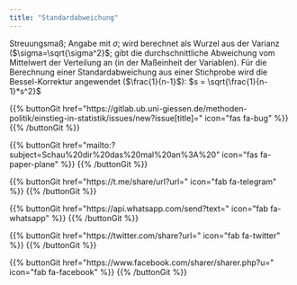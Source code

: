 ```yaml
---
title: "Standardabweichung"
---
```


Streuungsmaß; Angabe mit $\sigma$; wird berechnet als Wurzel aus der Varianz ($\sigma=\sqrt{\sigma^2}$; gibt die durchschnittliche Abweichung vom Mittelwert der Verteilung an (in der Maßeinheit der Variablen).
Für die Berechnung einer Standardabweichung aus einer Stichprobe wird die Bessel-Korrektur angewendet ($\frac{1}{n-1}$):
$s = \sqrt{\frac{1}{n-1}*s^2}$

{{% buttonGit href=\"https\:\/\/gitlab.ub.uni-giessen.de\/methoden-politik\/einstieg-in-statistik\/issues\/new?issue[title]=\" icon=\"fas fa-bug\" %}} {{% /buttonGit %}} 

{{% buttonGit href=\"mailto\:?subject=Schau\%20dir\%20das\%20mal\%20an\%3A\%20\" icon=\"fas fa-paper-plane\" %}} {{% /buttonGit %}}

{{% buttonGit href=\"https\:\/\/t.me\/share\/url?url=\" icon=\"fab fa-telegram\" %}} {{% /buttonGit %}}

{{% buttonGit href=\"https\:\/\/api.whatsapp.com\/send?text=\" icon=\"fab fa-whatsapp\" %}} {{% /buttonGit %}}

{{% buttonGit href=\"https\:\/\/twitter.com\/share?url=\" icon=\"fab fa-twitter\" %}} {{% /buttonGit %}}

{{% buttonGit href=\"https\:\/\/www.facebook.com\/sharer\/sharer.php?u=\" icon=\"fab fa-facebook\" %}} {{% /buttonGit %}}

